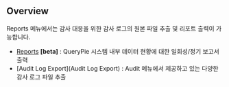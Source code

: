 ## Overview
Reports 메뉴에서는 감사 대응을 위한 감사 로그의 원본 파일 추출 및 리포트 출력이 가능합니다.



* [Reports](Reports) **[beta]** : QueryPie 시스템 내부 데이터 현황에 대한 일회성/정기 보고서 출력
* [Audit Log Export](Audit Log Export) : Audit 메뉴에서 제공하고 있는 다양한 감사 로그 파일 추출
